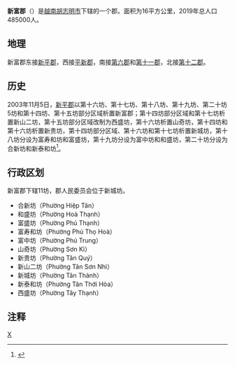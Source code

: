 {{Infobox Settlement
|name                   = 新富郡
|settlement_type        = 郡
|official_name          = 
|other_name             = 
|native_name            = {{lang|vi|Quận Tân Phú}}
|nickname               = 
|motto                  = 
|image_skyline          = All Spririts - panoramio.jpg
|imagesize              = 
|image_caption          = 
|image_flag             = 
|flag_size              = 
|image_seal             = 
|seal_size              = 
|image_shield           = 
|shield_size            = 
|image_blank_emblem     = 
|blank_emblem_size      = 
|image_map              = {{Infobox mapframe|frame-width=250|zoom=11}}
|mapsize                = 
|map_caption            = 
|image_map1             = VN-F-HC-QTP position in metropolitan area.png
|mapsize1               = 
|map_caption1           = 新富郡在胡志明市的位置
|pushpin_map            = Vietnam
|pushpin_label_position = bottom
|pushpin_map_caption    = 新富郡在越南的位置
|pushpin_map1           = 
|pushpin_label_position1= 
|pushpin_map_caption1   = 
|subdivision_type       = [[国家|国家]]
|subdivision_name       = {{flag|Vietnam}}
|subdivision_type1      = [[越南行政区划|直辖市]]
|subdivision_name1      = [[胡志明市|胡志明市]]
|subdivision_type2      = 行政区划
|subdivision_name2      = 11坊
|subdivision_type3      = 
|subdivision_name3      = 
|seat_type              = 
|seat                   = 
|government_type        = 
|leader_title           = 
|leader_name            = 
|leader_title1          = 
|leader_name1           = 
|established_title      = 
|established_date       = 
|area_magnitude         = 
|unit_pref              = 
|area_footnotes         = 
|area_total_km2         = 16
|area_land_km2          = 
|area_water_km2         = 
|area_water_percent     = 
|area_urban_km2         = 
|area_metro_km2         = 
|population_as_of       = 2019年
|population_footnotes   = 
|population_note        = 
|population_total       = 485000
|population_density_km2 = auto
|population_metro             = 
|population_density_metro_km2 = 
|population_urban             = 
|population_density_urban_km2 = 
|timezone               = [[越南标准时间|越南标准时间]]
|utc_offset             = +7
|elevation_footnotes    = 
|elevation_m            = 
|coor_type              = 
|coordinates            = 
|postal_code_type       = 
|postal_code            = 
|area_code              = 
|website                = [http://www.tanphu.hochiminhcity.gov.vn/Default.aspx 新富郡电子信息门户网站]
|footnotes              = 
}}
'''新富郡'''（{{vie|v='''Quận Tân Phú'''|hn=郡新富}}）是[[越南|越南]][[胡志明市|胡志明市]]下辖的一个郡。面积为16平方公里，2019年总人口485000人。

==地理==
新富郡东接[[新平郡_(越南)|新平郡]]，西接[[平新郡|平新郡]]，南接[[胡志明市第六郡|第六郡]]和[[胡志明市第十一郡|第十一郡]]，北接[[胡志明市第十二郡|第十二郡]]。

==历史==
2003年11月5日，[[新平郡_(越南)|新平郡]]以第十六坊、第十七坊、第十八坊、第十九坊、第二十坊5坊和第十四坊、第十五坊部分区域析置新富郡；第十四坊部分区域和第十七坊析置新山二坊，第十五坊部分区域改制为西盛坊，第十六坊析置山奇坊，第十四坊和第十六坊析置新贵坊，第十四坊部分区域、第十六坊和第十七坊析置新城坊，第十八坊分设为富寿和坊和富盛坊，第十九坊分设为富中坊和和盛坊，第二十坊分设为合新坊和新泰和坊<ref>{{Cite web |url=https://thuvienphapluat.vn/van-ban/Bo-may-hanh-chinh/Nghi-dinh-130-2003-ND-CP-lap-quan-BinhTan-Phu-phuong-truc-thuoc-dieu-chinh-dia-gioi-hanh-chinh-phuong-thuoc-quan-xa-thi-tran-Binh-Chanh-Can-Gio-51572.aspx |title=Nghị định 130/2003/NĐ-CP về việc thành lập các quận Bình Tân, Tân Phú và các phường trực thuộc, điều chỉnh địa giới hành chính phường thuộc quận Tân Bình, thành lập xã, thị trấn thuộc các huyện Bình Chánh, Cần Giờ và Hóc Môn, thành phố Hồ Chí Minh |access-date=2020-02-27 |archive-date=2020-04-12 |archive-url=https://web.archive.org/web/20200412121141/https://thuvienphapluat.vn/van-ban/Bo-may-hanh-chinh/Nghi-dinh-130-2003-ND-CP-lap-quan-BinhTan-Phu-phuong-truc-thuoc-dieu-chinh-dia-gioi-hanh-chinh-phuong-thuoc-quan-xa-thi-tran-Binh-Chanh-Can-Gio-51572.aspx |dead-url=no }}</ref>。

==行政区划==
新富郡下辖11坊，郡人民委员会位于新城坊。
*合新坊（Phường Hiệp Tân）
*和盛坊（Phường Hoà Thạnh）
*富盛坊（Phường Phú Thạnh）
*富寿和坊（Phường Phú Thọ Hoà）
*富中坊（Phường Phú Trung）
*山奇坊（Phường Sơn Kì）
*新贵坊（Phường Tân Quý）
*新山二坊（Phường Tân Sơn Nhì）
*新城坊（Phường Tân Thành）
*新泰和坊（Phường Tân Thới Hòa）
*西盛坊（Phường Tây Thạnh）

==注释==
{{reflist}}
{{胡志明市行政區劃}}
{{越南东南部之县市镇区域划分}}
[[Category:胡志明市郡份|X]]